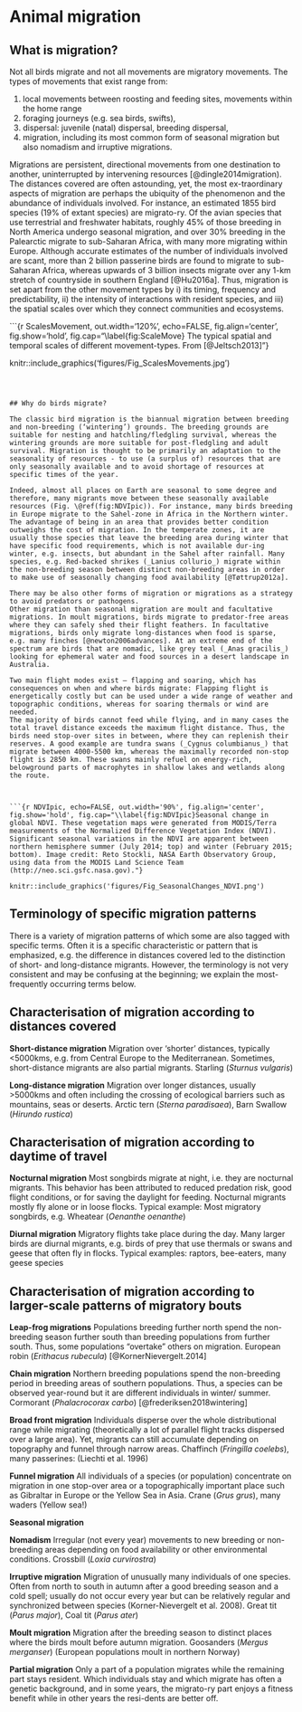 # Animal migration
## What is migration? 

Not all birds migrate and not all movements are migratory movements. The types of movements that exist range from:

1.	local movements between roosting and feeding sites, movements within the home range
2.	foraging journeys (e.g. sea birds, swifts),  
3.	dispersal: juvenile (natal) dispersal, breeding dispersal,  
4.	migration, including its most common form of seasonal migration but also nomadism and irruptive migrations.

Migrations are persistent, directional movements from one destination to another, uninterrupted by intervening resources [@dingle2014migration). The distances covered are often astounding, yet, the most ex-traordinary aspects of migration are perhaps the ubiquity of the phenomenon and the abundance of individuals involved. For instance, an estimated 1855 bird species (19% of extant species) are migrato-ry. Of the avian species that use terrestrial and freshwater habitats, roughly 45% of those breeding in North America undergo seasonal migration, and over 30% breeding in the Palearctic migrate to sub-Saharan Africa, with many more migrating within Europe. Although accurate estimates of the number of individuals involved are scant, more than 2 billion passerine birds are found to migrate to sub-Saharan Africa, whereas upwards of 3 billion insects migrate over any 1-km stretch of countryside in southern England [@Hu2016a]. Thus, migration is set apart from the other movement types by i) its timing, frequency and predictability, ii) the intensity of interactions with resident species, and iii) the spatial scales over which they connect communities and ecosystems. 


```{r ScalesMovement, out.width='120%', echo=FALSE, fig.align='center', fig.show='hold', fig.cap="\\label{fig:ScaleMove} The typical spatial and temporal scales of different movement-types. From [@Jeltsch2013]"}

knitr::include_graphics('figures/Fig_ScalesMovements.jpg')

```



## Why do birds migrate? 

The classic bird migration is the biannual migration between breeding and non-breeding (‘wintering’) grounds. The breeding grounds are suitable for nesting and hatchling/fledgling survival, whereas the wintering grounds are more suitable for post-fledgling and adult survival. Migration is thought to be primarily an adaptation to the seasonality of resources - to use (a surplus of) resources that are only seasonally available and to avoid shortage of resources at specific times of the year. 

Indeed, almost all places on Earth are seasonal to some degree and therefore, many migrants move between these seasonally available resources (Fig. \@ref(fig:NDVIpic)). For instance, many birds breeding in Europe migrate to the Sahel-zone in Africa in the Northern winter. The advantage of being in an area that provides better condition outweighs the cost of migration. In the temperate zones, it are usually those species that leave the breeding area during winter that have specific food requirements, which is not available dur-ing winter, e.g. insects, but abundant in the Sahel after rainfall. Many species, e.g. Red-backed shrikes (_Lanius collurio_) migrate within the non-breeding season between distinct non-breeding areas in order to make use of seasonally changing food availability [@Tøttrup2012a].  

There may be also other forms of migration or migrations as a strategy to avoid predators or pathogens. 
Other migration than seasonal migration are moult and facultative migrations. In moult migrations, birds migrate to predator-free areas where they can safely shed their flight feathers. In facultative migrations, birds only migrate long-distances when food is sparse, e.g. many finches [@newton2006advances]. At an extreme end of the spectrum are birds that are nomadic, like grey teal (_Anas gracilis_) looking for ephemeral water and food sources in a desert landscape in Australia.

Two main flight modes exist – flapping and soaring, which has consequences on when and where birds migrate: Flapping flight is energetically costly but can be used under a wide range of weather and topographic conditions, whereas for soaring thermals or wind are needed. 
The majority of birds cannot feed while flying, and in many cases the total travel distance exceeds the maximum flight distance. Thus, the birds need stop-over sites in between, where they can replenish their reserves. A good example are tundra swans (_Cygnus columbianus_) that migrate between 4000-5500 km, whereas the maximally recorded non-stop flight is 2850 km. These swans mainly refuel on energy-rich, belowground parts of macrophytes in shallow lakes and wetlands along the route.    

 

```{r NDVIpic, echo=FALSE, out.width='90%', fig.align='center', fig.show='hold', fig.cap="\\label{fig:NDVIpic}Seasonal change in global NDVI. These vegetation maps were generated from MODIS/Terra measurements of the Normalized Difference Vegetation Index (NDVI). Significant seasonal variations in the NDVI are apparent between northern hemisphere summer (July 2014; top) and winter (February 2015; bottom). Image credit: Reto Stockli, NASA Earth Observatory Group, using data from the MODIS Land Science Team (http://neo.sci.gsfc.nasa.gov)."}

knitr::include_graphics('figures/Fig_SeasonalChanges_NDVI.png')

```



## Terminology of specific migration patterns 

There is a variety of migration patterns of which some are also tagged with specific terms. Often it is a specific characteristic or pattern that is emphasized, e.g. the difference in distances covered led to the distinction of short- and long-distance migrants. However, the terminology is not very consistent and may be confusing at the beginning; we explain the most-frequently occurring terms below.  


## Characterisation of migration according to distances covered

**Short-distance migration** Migration over ‘shorter’ distances, typically <5000kms, e.g. from Central Europe to the Mediterranean. Sometimes, short-distance migrants are also partial migrants. Starling (_Sturnus vulgaris_)

**Long-distance migration** Migration over longer distances, usually >5000kms and often including the crossing of ecological barriers such as mountains, seas or deserts. Arctic tern (_Sterna paradisaea_), Barn Swallow (_Hirundo rustica_) 





## Characterisation of migration according to daytime of travel

**Nocturnal migration**	Most songbirds migrate at night, i.e. they are nocturnal migrants. This behavior has been attributed to reduced predation risk, good flight conditions, or for saving the daylight for feeding. Nocturnal migrants mostly fly alone or in loose flocks. Typical example: Most migratory songbirds, e.g. Wheatear (_Oenanthe oenanthe_)

**Diurnal migration**	Migratory flights take place during the day. Many larger birds are diurnal migrants, e.g. birds of prey that use thermals or swans and geese that often fly in flocks. Typical examples: raptors, bee-eaters, many geese species




## Characterisation of migration according to larger-scale patterns of migratory bouts

**Leap-frog migrations**	Populations breeding further north spend the non-breeding season further south than breeding populations from further south. Thus, some populations “overtake” others on migration.	European robin (_Erithacus rubecula_) [@KornerNievergelt.2014]

**Chain migration**	Northern breeding populations spend the non-breeding period in breeding areas of southern populations. Thus, a species can be observed year-round but it are different individuals in winter/ summer.	Cormorant (_Phalacrocorax carbo_) [@frederiksen2018wintering]


**Broad front migration**	Individuals disperse over the whole distributional range while migrating (theoretically a lot of parallel flight tracks dispersed over a large area). Yet, migrants can still accumulate depending on topography and funnel through narrow areas.	Chaffinch (_Fringilla coelebs_), many passerines: (Liechti et al. 1996)

**Funnel migration**	All individuals of a species (or population) concentrate on migration in one stop-over area or a topographically important place such as Gibraltar in Europe or the Yellow Sea in Asia.	Crane (_Grus grus_), many waders (Yellow sea!)


**Seasonal migration**

**Nomadism**	Irregular (not every year) movements to new breeding or non-breeding areas depending on food availability or other environmental conditions. Crossbill (_Loxia curvirostra_)

**Irruptive migration**	Migration of unusually many individuals of one species. Often from north to south in autumn after a good breeding season and a cold spell; usually do not occur every year but can be relatively regular and synchronized between species (Korner-Nievergelt et al. 2008). Great tit (_Parus major_), Coal tit (_Parus ater_)



**Moult migration**	Migration after the breeding season to distinct places where the birds moult before autumn migration.	Goosanders (_Mergus merganser_) (European populations moult in northern Norway)


**Partial migration**	Only a part of a population migrates while the remaining part stays resident. Which individuals stay and which migrate has often a genetic background, and in some years, the migrato-ry part enjoys a fitness benefit while in other years the resi-dents are better off.	




